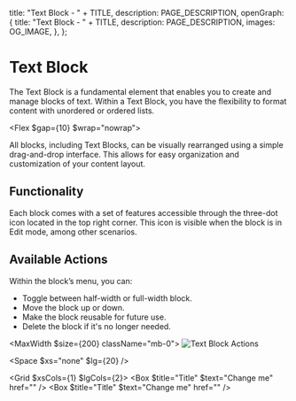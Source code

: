 
  title: "Text Block - " + TITLE,
  description: PAGE_DESCRIPTION,
  openGraph: {
    title: "Text Block - " + TITLE,
    description: PAGE_DESCRIPTION,
    images: OG_IMAGE,
  },
};

# Text Block 
The Text Block is a fundamental element that enables you to create and manage blocks of text. Within a Text Block, you have the flexibility to format content with unordered or ordered lists.

<Flex $gap={10} $wrap="nowrap">
  <StyledDataDropdownButton>
    <Icon name="ListOrdered" />
  </StyledDataDropdownButton>
  <StyledDataDropdownButton>
    <Icon name="List" />
  </StyledDataDropdownButton>
</Flex>

All blocks, including Text Blocks, can be visually rearranged using a simple drag-and-drop interface. This allows for easy organization and customization of your content layout.

<StyledDataDropdownButton>
  <Icon name="Move" />
</StyledDataDropdownButton>

## Functionality

Each block comes with a set of features accessible through the three-dot icon located in the top right corner. This icon is visible when the block is in Edit mode, among other scenarios.

<StyledDataDropdownButton>
  <Icon name="EllipsisVertical" />
</StyledDataDropdownButton>

## Available Actions

Within the block’s menu, you can:

- Toggle between half-width or full-width block.
- Move the block up or down.
- Make the block reusable for future use.
- Delete the block if it's no longer needed.

<MaxWidth $size={200} className="mb-0">
![Text Block Actions](/6-text-block/options.jpg)
</MaxWidth>

<Space $xs="none" $lg={20} />

<Grid $xsCols={1} $lgCols={2}>
  <Box $title="Title" $text="Change me" href="" />
  <Box $title="Title" $text="Change me" href="" />
</Grid>
